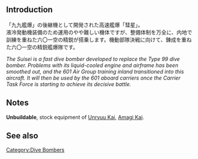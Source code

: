 {{Template:Equipmentinfo
|name = Suisei (601 Air Group) 
|id = 111 
|japanesename = 彗星(六〇一空) 
|icon = {{RedPlane}}
|type = Carrier-Based Dive Bomber
|effect = {{Dive}}+11 {{ASW}}+4 {{Hit}}+1 {{LOS}}+1 
|radius = 5
|scrap = {{Fuel}}2 {{Ammo}}3 {{Bauxite}}3 
|image = <gallery type="slideshow" widths="360px" position="center" hideaddbutton="true">
Equipment111-1.png
Equipment111-2.png
Equipment111-3.png
Equipment111-4.png
</gallery>
|CV=lime
|CVL=lime
|CVB = lime}}

==Introduction==
「九九艦爆」の後継機として開発された高速艦爆「彗星」。<br>液冷発動機装備のため運用のやや難しい機体ですが、整備体制を万全に、内地で訓練を重ねた六〇一空の精鋭が搭乗します。機動部隊決戦に向けて、錬成を重ねた六〇一空の精鋭艦爆隊です。 

''The Suisei is a fast dive bomber developed to replace the Type 99 dive bomber. Problems with its liquid-cooled engine and airframe has been smoothed out, and the 601 Air Group training inland transitioned into this aircraft. It will then be used by the 601 aboard carriers once the Carrier Task Force is starting to achieve its decisive battle.'' 

==Notes==
'''Unbuildable''', stock equipment of  [[Unryuu#Upgrade|Unryuu Kai]], [[Amagi#Upgrade|Amagi Kai]].

==See also==
{{Equipmentlist}}
[[Category:Dive Bombers]]
